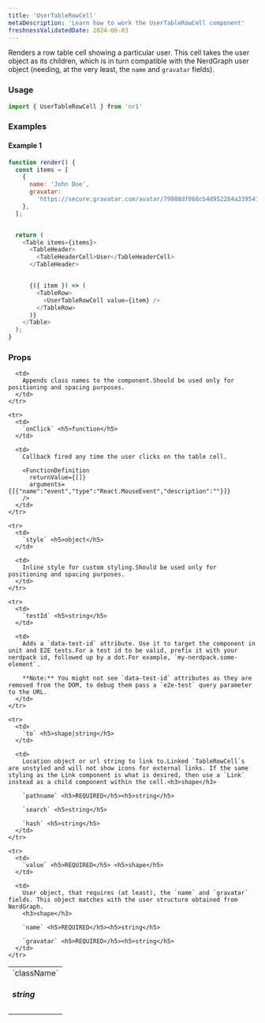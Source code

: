 ```yaml
---
title: 'UserTableRowCell'
metaDescription: 'Learn how to work the UserTableRowCell component'
freshnessValidatedDate: 2024-06-03
---
```


Renders a row table cell showing a particular user. This cell takes the user object as its children, which is in turn compatible with the NerdGraph user object (needing, at the very least, the `name` and `gravatar` fields).

### Usage

```js
import { UserTableRowCell } from 'nr1'
```

### Examples

#### Example 1

```js
function render() {
  const items = [
    {
      name: 'John Doe',
      gravatar:
        'https://secure.gravatar.com/avatar/79988df068cb4d952284a3395412dc4f',
    },
  ];


  return (
    <Table items={items}>
      <TableHeader>
        <TableHeaderCell>User</TableHeaderCell>
      </TableHeader>


      {({ item }) => (
        <TableRow>
          <UserTableRowCell value={item} />
        </TableRow>
      )}
    </Table>
  );
}
```

### Props

<table>
  <tbody>
    <tr>
      <td>
        `className` <h5>string</h5>
      </td>

      <td>
        Appends class names to the component.Should be used only for positioning and spacing purposes.
      </td>
    </tr>

    <tr>
      <td>
        `onClick` <h5>function</h5>
      </td>

      <td>
        Callback fired any time the user clicks on the table cell.

        <FunctionDefinition
          returnValue={[]}
          arguments={[{"name":"event","type":"React.MouseEvent","description":""}]}
        />
      </td>
    </tr>

    <tr>
      <td>
        `style` <h5>object</h5>
      </td>

      <td>
        Inline style for custom styling.Should be used only for positioning and spacing purposes.
      </td>
    </tr>

    <tr>
      <td>
        `testId` <h5>string</h5>
      </td>

      <td>
        Adds a `data-test-id` attribute. Use it to target the component in unit and E2E tests.For a test id to be valid, prefix it with your nerdpack id, followed up by a dot.For example, `my-nerdpack.some-element`.

        **Note:** You might not see `data-test-id` attributes as they are removed from the DOM, to debug them pass a `e2e-test` query parameter to the URL.
      </td>
    </tr>

    <tr>
      <td>
        `to` <h5>shape|string</h5>
      </td>

      <td>
        Location object or url string to link to.Linked `TableRowCell`s are unstyled and will not show icons for external links. If the same styling as the Link component is what is desired, then use a `Link` instead as a child component within the cell.<h3>shape</h3>

        `pathname` <h5>REQUIRED</h5><h5>string</h5>

        `search` <h5>string</h5>

        `hash` <h5>string</h5>
      </td>
    </tr>

    <tr>
      <td>
        `value` <h5>REQUIRED</h5> <h5>shape</h5>
      </td>

      <td>
        User object, that requires (at least), the `name` and `gravatar` fields. This object matches with the user structure obtained from NerdGraph.
        <h3>shape</h3>

        `name` <h5>REQUIRED</h5><h5>string</h5>

        `gravatar` <h5>REQUIRED</h5><h5>string</h5>
      </td>
    </tr>
  </tbody>
</table>
